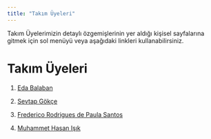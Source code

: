 ```yaml
---
title: "Takım Üyeleri"
---
```


Takım Üyelerimizin detaylı özgemişlerinin yer aldığı kişisel sayfalarına gitmek için sol menüyü veya aşağıdaki linkleri kullanabilirsiniz.

# Takım Üyeleri

1.  [Eda Balaban](/takim/edabalaban.qmd)

2.  [Sevtap Gökçe](/takim/SevtapGokce.qmd)

3.  [Frederico Rodrigues de Paula Santos](/takim/fred.qmd)

4.  [Muhammet Hasan Işık](/takim/muhammethasanisik.qmd)
